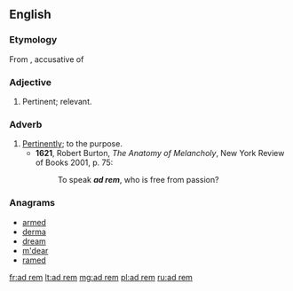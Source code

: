 ==English==

===Etymology===
From {{etyl|la|en}} {{term|ad||lang=la|to}} {{term|rem||lang=la}}, accusative of {{term|res||lang=la|matter}}

===Adjective===
{{en-adj|-}}

# Pertinent; relevant.

===Adverb===
{{en-adv|-}}

# [[pertinently|Pertinently]]; to the purpose.
#* '''1621''', Robert Burton, ''The Anatomy of Melancholy'', New York Review of Books 2001, p. 75:
#*: To speak '''''ad rem''''', who is free from passion?

===Anagrams===
* [[armed#English|armed]]
* [[derma#English|derma]]
* [[dream#English|dream]]
* [[m'dear#English|m'dear]]
* [[ramed#English|ramed]]

[[fr:ad rem]]
[[lt:ad rem]]
[[mg:ad rem]]
[[pl:ad rem]]
[[ru:ad rem]]